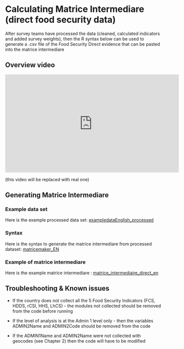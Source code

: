 # Calculating Matrice Intermediare (direct food security data)

After survey teams have processed the data (cleaned, calculated indicators and added survey weights), then the R syntax below can be used to generate a .csv file of the Food Security Direct evidence that can be pasted into the matrice intermediare

## Overview video 

<iframe width="560" height="315" src="https://drive.google.com/file/d/13PJrPIxfG6EBo5Ff7E5NilNhXcVqowma" frameborder="0" allowfullscreen></iframe>

(this video will be replaced with real one)

## Generating Matrice Intermediare

### Example data set

Here is the example processed data set:
[exampledataEnglish_processed](https://github.com/WFP-VAM/RBD_FS_CH_guide_EN/blob/master/example_datasets/exampledataEnglish_processed.sav) 

### Syntax

Here is the syntax to generate the matrice intermediare from processed dataset:
[matricemaker_EN](https://github.com/WFP-VAM/RBD_FS_CH_guide_EN/blob/master/syntax/matricemaker_EN.R) 


### Example of matrice intermediare 

Here is the example matrice intermediare :
[matrice_intermediaire_direct_en](https://github.com/WFP-VAM/RBD_FS_CH_guide_EN/blob/master/outputs/matrice_intermediaire_direct_en.csv) 

## Troubleshooting & Known issues

- If the country does not collect all the 5 Food Security Indicators (FCS, HDDS, rCSI, HHS, LhCS) - the modules not collected should be removed from the code before running

- If the level of analysis is at the Admin 1 level only - then the variables ADMIN2Name and ADMIN2Code should be removed from the code

- If the ADMIN1Name and ADMIN2Name were not collected with geocodes (see Chapter 2) then the code will have to be modified 
